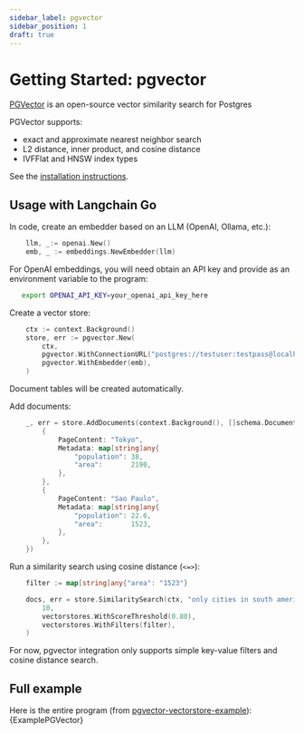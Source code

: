 ```yaml
---
sidebar_label: pgvector
sidebar_position: 1
draft: true
---
```



# Getting Started: pgvector

[PGVector](https://github.com/pgvector/pgvector) is an open-source vector similarity search for Postgres

PGVector supports:
* exact and approximate nearest neighbor search
* L2 distance, inner product, and cosine distance
* IVFFlat and HNSW index types

See the [installation instructions](https://github.com/pgvector/pgvector#installation-notes).

## Usage with Langchain Go

In code, create an embedder based on an LLM (OpenAI, Ollama, etc.):
```go
	llm, _:= openai.New()
	emb, _ := embeddings.NewEmbedder(llm)
```

For OpenAI embeddings, you will need obtain an API key and provide as an environment variable to the program:

```bash
   export OPENAI_API_KEY=your_openai_api_key_here
```

Create a vector store:
```go
	ctx := context.Background()
	store, err := pgvector.New(
		ctx,
		pgvector.WithConnectionURL("postgres://testuser:testpass@localhost:5432/testdb?sslmode=disable"),
		pgvector.WithEmbedder(emb),
	)
```

Document tables will be created automatically.

Add documents:
```go
	_, err = store.AddDocuments(context.Background(), []schema.Document{
		{
			PageContent: "Tokyo",
			Metadata: map[string]any{
				"population": 38,
				"area":       2190,
			},
		},
        {
            PageContent: "Sao Paulo",
			Metadata: map[string]any{
				"population": 22.6,
				"area":       1523,
			},
		},
    })
```

Run a similarity search using cosine distance (`<=>`):

```go
	filter := map[string]any{"area": "1523"}

	docs, err = store.SimilaritySearch(ctx, "only cities in south america",
		10,
		vectorstores.WithScoreThreshold(0.80),
		vectorstores.WithFilters(filter),
	)
```

For now, pgvector integration only supports simple key-value filters and cosine distance search.

## Full example

Here is the entire program (from [pgvector-vectorstore-example](https://github.com/3dsinteractive/langchaingo/blob/main/examples/pgvector-vectorstore-example/pgvector_vectorstore_example.go)):
<CodeBlock language="go">{ExamplePGVector}</CodeBlock>
